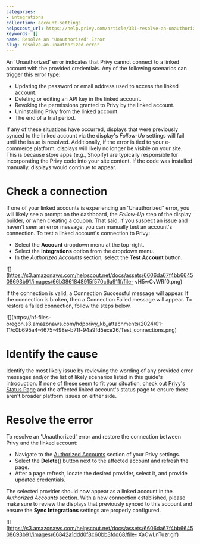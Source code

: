```yaml
---
categories:
- integrations
collection: account-settings
helpscout_url: https://help.privy.com/article/331-resolve-an-unauthorized-error
keywords: []
name: Resolve an 'Unauthorized' Error
slug: resolve-an-unauthorized-error
---
```

An 'Unauthorized' error indicates that Privy cannot connect to a linked
account with the provided credentials. Any of the following scenarios can
trigger this error type:

  * Updating the password or email address used to access the linked account.
  * Deleting or editing an API key in the linked account.
  * Revoking the permissions granted to Privy by the linked account.
  * Uninstalling Privy from the linked account.
  * The end of a trial period.

If any of these situations have occurred, displays that were previously synced
to the linked account via the display's  _Follow-Up_ settings will fail until
the issue is resolved. Additionally, if the error is tied to your e-commerce
platform, displays will likely no longer be visible on your site. This is
because store apps (e.g., Shopify) are typically responsible for incorporating
the Privy code into your site content. If the code was installed manually,
displays would continue to appear.

# Check a connection

If one of your linked accounts is experiencing an 'Unauthorized" error, you
will likely see a prompt on the dashboard, the _Follow-Up_ step of the display
builder, or when creating a coupon. That said, if you suspect an issue and
haven't seen an error message, you can manually test an account's connection.
To test a linked account's connection to Privy:

  * Select the **Account** dropdown menu at the top-right. 
  * Select the **Integrations** option from the dropdown menu. 
  * In the _Authorized Accounts_ section, select the **Test Account** button. 

![](https://s3.amazonaws.com/helpscout.net/docs/assets/6606da67f4bb664508693b91/images/66b3861848915f570c6a911f/file-
vH5wCvWRf0.png)

If the connection is valid, a Connection Successful message will appear. If
the connection is broken, then a Connection Failed message will appear. To
restore a failed connection, follow the steps below.

![](https://hf-files-
oregon.s3.amazonaws.com/hdpprivy_kb_attachments/2024/01-11/c0b695a4-4675-498e-b71f-94a9fd5ece26/Test_connections.png)

# Identify the cause

Identify the most likely issue by reviewing the wording of any provided error
messages and/or the list of likely scenarios listed in this guide's
introduction. If none of these seem to fit your situation, check out [Privy's
Status Page](https://status.privy.com/) and the affected linked account's
status page to ensure there aren't broader platform issues on either side.

# Resolve the error

To resolve an 'Unauthorized' error and restore the connection between Privy
and the linked account:

  * Navigate to the [Authorized Accounts](https://dashboard.privy.com/settings/accounts) section of your Privy settings. 
  * Select the **Delete**() button next to the affected account and refresh the page. 
  * After a page refresh, locate the desired provider, select it, and provide updated credentials. 

The selected provider should now appear as a linked account in the
_Authorized Accounts_ section. With a new connection established, please make
sure to review the displays that previously synced to this account and ensure
the **Sync Integrations** settings are properly configured.

![](https://s3.amazonaws.com/helpscout.net/docs/assets/6606da67f4bb664508693b91/images/66842a1ddd0f8c60bb3fdd68/file-
XaCwLnTuzr.gif)

